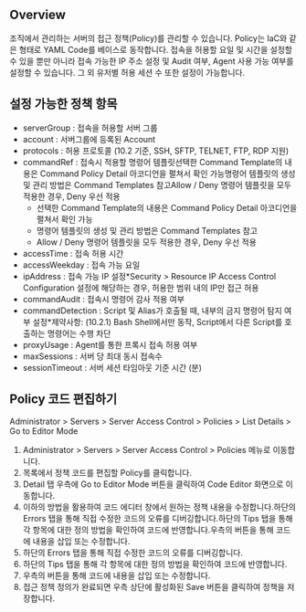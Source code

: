 ## Overview
조직에서 관리하는 서버의 접근 정책(Policy)를 관리할 수 있습니다. Policy는 IaC와 같은 형태로 YAML Code를 베이스로 동작합니다. 접속을 허용할 요일 및 시간을 설정할 수 있을 뿐만 아니라 접속 가능한 IP 주소 설정 및 Audit 여부, Agent 사용 가능 여부를 설정할 수 있습니다. 그 외 유저별 허용 세션 수 또한 설정이 가능합니다.

## 설정 가능한 정책 항목
* serverGroup : 접속을 허용할 서버 그룹
* account : 서버그룹에 등록된 Account
* protocols : 허용 프로토콜 (10.2 기준, SSH, SFTP, TELNET, FTP, RDP 지원)
* commandRef : 접속시 적용할 명령어 템플릿선택한 Command Template의 내용은 Command Policy Detail 아코디언을 펼쳐서 확인 가능명령어 템플릿의 생성 및 관리 방법은 Command Templates 참고Allow / Deny 명령어 템플릿을 모두 적용한 경우, Deny 우선 적용
  * 선택한 Command Template의 내용은 Command Policy Detail 아코디언을 펼쳐서 확인 가능
  * 명령어 템플릿의 생성 및 관리 방법은 Command Templates 참고
  * Allow / Deny 명령어 템플릿을 모두 적용한 경우, Deny 우선 적용
* accessTime : 접속 허용 시간
* accessWeekday : 접속 가능 요일
* ipAddress : 접속 가능 IP 설정*Security > Resource IP Access Control Configuration 설정에 해당하는 경우, 허용한 범위 내의 IP만 접근 허용
* commandAudit : 접속시 명령어 감사 적용 여부
* commandDetection : Script 및 Alias가 호출될 때, 내부의 금지 명령어 탐지 여부 설정*제약사항: (10.2.1) Bash Shell에서만 동작, Script에서 다른 Script를 호출하는 명령어는 수행 차단
* proxyUsage : Agent를 통한 프록시 접속 허용 여부
* maxSessions : 서버 당 최대 동시 접속수
* sessionTimeout : 서버 세션 타임아웃 기준 시간 (분)

## Policy 코드 편집하기
Administrator > Servers > Server Access Control > Policies > List Details > Go to Editor Mode

1. Administrator > Servers > Server Access Control > Policies 메뉴로 이동합니다.
2. 목록에서 정책 코드를 편집할 Policy를 클릭합니다.
3. Detail 탭 우측에 Go to Editor Mode 버튼을 클릭하여 Code Editor 화면으로 이동합니다.
4. 이하의 방법을 활용하여 코드 에디터 창에서 원하는 정책 내용을 수정합니다.하단의 Errors 탭을 통해 직접 수정한 코드의 오류를 디버깅합니다.하단의 Tips 탭을 통해 각 항목에 대한 정의 방법을 확인하여 코드에 반영합니다.우측의 버튼을 통해 코드에 내용을 삽입 또는 수정합니다.
  1. 하단의 Errors 탭을 통해 직접 수정한 코드의 오류를 디버깅합니다.
  2. 하단의 Tips 탭을 통해 각 항목에 대한 정의 방법을 확인하여 코드에 반영합니다.
  3. 우측의 버튼을 통해 코드에 내용을 삽입 또는 수정합니다.
5. 접근 정책 정의가 완료되면 우측 상단에 활성화된 Save 버튼을 클릭하여 정책을 저장합니다.
